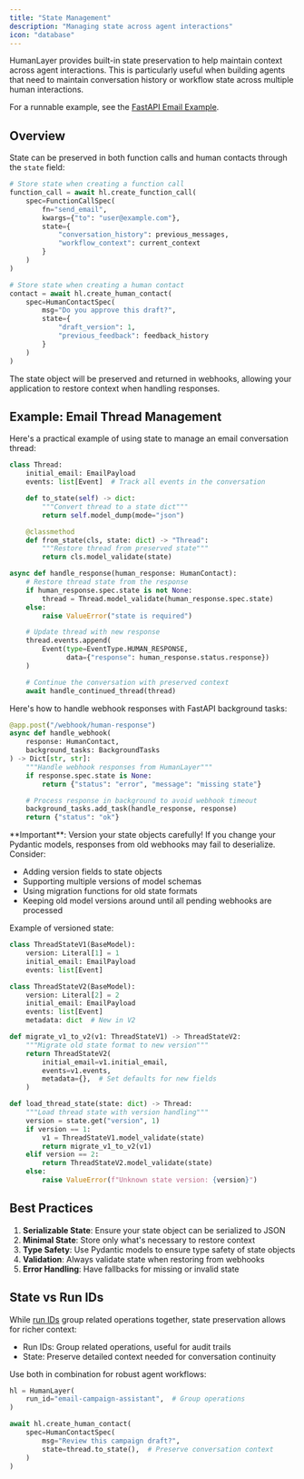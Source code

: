 ```yaml
---
title: "State Management"
description: "Managing state across agent interactions"
icon: "database"
---
```


HumanLayer provides built-in state preservation to help maintain context across agent interactions. This is particularly useful when building agents that need to maintain conversation history or workflow state across multiple human interactions.

For a runnable example, see the [FastAPI Email Example](https://github.com/humanlayer/humanlayer/blob/main/examples/fastapi-email/app-statehooks.py).

## Overview

State can be preserved in both function calls and human contacts through the `state` field:

```python
# Store state when creating a function call
function_call = await hl.create_function_call(
    spec=FunctionCallSpec(
        fn="send_email",
        kwargs={"to": "user@example.com"},
        state={
            "conversation_history": previous_messages,
            "workflow_context": current_context
        }
    )
)

# Store state when creating a human contact
contact = await hl.create_human_contact(
    spec=HumanContactSpec(
        msg="Do you approve this draft?",
        state={
            "draft_version": 1,
            "previous_feedback": feedback_history
        }
    )
)
```

The state object will be preserved and returned in webhooks, allowing your application to restore context when handling responses.

## Example: Email Thread Management

Here's a practical example of using state to manage an email conversation thread:

```python
class Thread:
    initial_email: EmailPayload
    events: list[Event]  # Track all events in the conversation

    def to_state(self) -> dict:
        """Convert thread to a state dict"""
        return self.model_dump(mode="json")

    @classmethod
    def from_state(cls, state: dict) -> "Thread":
        """Restore thread from preserved state"""
        return cls.model_validate(state)

async def handle_response(human_response: HumanContact):
    # Restore thread state from the response
    if human_response.spec.state is not None:
        thread = Thread.model_validate(human_response.spec.state)
    else:
        raise ValueError("state is required")

    # Update thread with new response
    thread.events.append(
        Event(type=EventType.HUMAN_RESPONSE,
              data={"response": human_response.status.response})
    )

    # Continue the conversation with preserved context
    await handle_continued_thread(thread)
```

Here's how to handle webhook responses with FastAPI background tasks:

```python
@app.post("/webhook/human-response")
async def handle_webhook(
    response: HumanContact,
    background_tasks: BackgroundTasks
) -> Dict[str, str]:
    """Handle webhook responses from HumanLayer"""
    if response.spec.state is None:
        return {"status": "error", "message": "missing state"}

    # Process response in background to avoid webhook timeout
    background_tasks.add_task(handle_response, response)
    return {"status": "ok"}
```

<Warning>
  **Important**: Version your state objects carefully! If you change your Pydantic models,
  responses from old webhooks may fail to deserialize. Consider:

- Adding version fields to state objects
- Supporting multiple versions of model schemas
- Using migration functions for old state formats
- Keeping old model versions around until all pending webhooks are processed
  </Warning>

Example of versioned state:

```python
class ThreadStateV1(BaseModel):
    version: Literal[1] = 1
    initial_email: EmailPayload
    events: list[Event]

class ThreadStateV2(BaseModel):
    version: Literal[2] = 2
    initial_email: EmailPayload
    events: list[Event]
    metadata: dict  # New in V2

def migrate_v1_to_v2(v1: ThreadStateV1) -> ThreadStateV2:
    """Migrate old state format to new version"""
    return ThreadStateV2(
        initial_email=v1.initial_email,
        events=v1.events,
        metadata={},  # Set defaults for new fields
    )

def load_thread_state(state: dict) -> Thread:
    """Load thread state with version handling"""
    version = state.get("version", 1)
    if version == 1:
        v1 = ThreadStateV1.model_validate(state)
        return migrate_v1_to_v2(v1)
    elif version == 2:
        return ThreadStateV2.model_validate(state)
    else:
        raise ValueError(f"Unknown state version: {version}")
```

## Best Practices

1. **Serializable State**: Ensure your state object can be serialized to JSON
2. **Minimal State**: Store only what's necessary to restore context
3. **Type Safety**: Use Pydantic models to ensure type safety of state objects
4. **Validation**: Always validate state when restoring from webhooks
5. **Error Handling**: Have fallbacks for missing or invalid state

## State vs Run IDs

While [run IDs](/core/run-ids-and-call-ids) group related operations together, state preservation allows for richer context:

- Run IDs: Group related operations, useful for audit trails
- State: Preserve detailed context needed for conversation continuity

Use both in combination for robust agent workflows:

```python
hl = HumanLayer(
    run_id="email-campaign-assistant",  # Group operations
)

await hl.create_human_contact(
    spec=HumanContactSpec(
        msg="Review this campaign draft?",
        state=thread.to_state(),  # Preserve conversation context
    )
)
```
